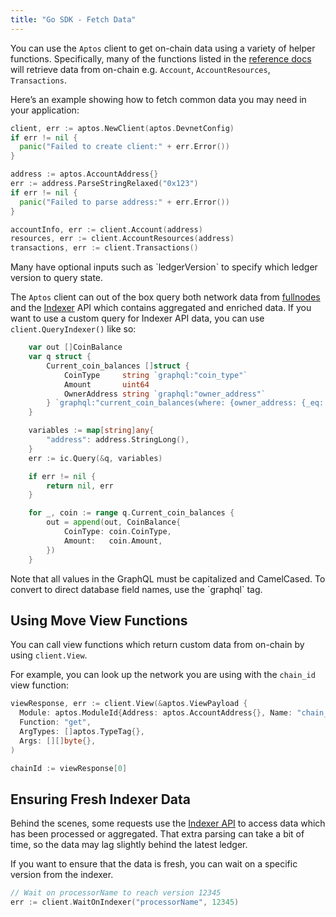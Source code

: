```yaml
---
title: "Go SDK - Fetch Data"
---
```



You can use the `Aptos` client to get on-chain data using a variety of helper
functions. Specifically, many of the functions listed in the [reference docs](https://pkg.go.dev/github.com/aptos-labs/aptos-go-sdk)
will retrieve data from on-chain e.g. `Account`, `AccountResources`, `Transactions`.

Here’s an example showing how to fetch common data you may need in your application:

```go filename="fetch_data.go"
client, err := aptos.NewClient(aptos.DevnetConfig)
if err != nil {
  panic("Failed to create client:" + err.Error())
}

address := aptos.AccountAddress{}
err := address.ParseStringRelaxed("0x123")
if err != nil {
  panic("Failed to parse address:" + err.Error())
}

accountInfo, err := client.Account(address)
resources, err := client.AccountResources(address)
transactions, err := client.Transactions()
```

<Aside type="note">
  Many have optional inputs such as `ledgerVersion` to specify which ledger
  version to query state.
</Aside>

The `Aptos` client can out of the box query both network data from
[fullnodes](https://api.mainnet.aptoslabs.com/v1/spec#/) and the
[Indexer](https://cloud.hasura.io/public/graphiql?endpoint=https://api.mainnet.aptoslabs.com/v1/graphql)
API which contains aggregated and enriched data. If you want to use a custom
query for Indexer API data, you can use `client.QueryIndexer()` like so:

```go filename="fetch_data.go"
	var out []CoinBalance
	var q struct {
		Current_coin_balances []struct {
			CoinType     string `graphql:"coin_type"`
			Amount       uint64
			OwnerAddress string `graphql:"owner_address"`
		} `graphql:"current_coin_balances(where: {owner_address: {_eq: $address}})"`
	}

	variables := map[string]any{
		"address": address.StringLong(),
	}
	err := ic.Query(&q, variables)

	if err != nil {
		return nil, err
	}

	for _, coin := range q.Current_coin_balances {
		out = append(out, CoinBalance{
			CoinType: coin.CoinType,
			Amount:   coin.Amount,
		})
	}
```

<Aside type="note">
  Note that all values in the GraphQL must be capitalized and CamelCased. To
  convert to direct database field names, use the `graphql` tag.
</Aside>

## Using Move View Functions

You can call view functions which return custom data from on-chain by using `client.View`.

For example, you can look up the network you are using with the `chain_id` view function:

```go filename="fetch_data.go"
viewResponse, err := client.View(&aptos.ViewPayload {
  Module: aptos.ModuleId{Address: aptos.AccountAddress{}, Name: "chain_id"},
  Function: "get",
  ArgTypes: []aptos.TypeTag{},
  Args: [][]byte{},
)

chainId := viewResponse[0]
```

## Ensuring Fresh Indexer Data

Behind the scenes, some requests use the [Indexer API](../../../../build/indexer) to
access data which has been processed or aggregated. That extra parsing can take
a bit of time, so the data may lag slightly behind the latest ledger.

If you want to ensure that the data is fresh, you can wait on a specific version
from the indexer.

```go filename="fetch_data.go"
// Wait on processorName to reach version 12345
err := client.WaitOnIndexer("processorName", 12345)
```
